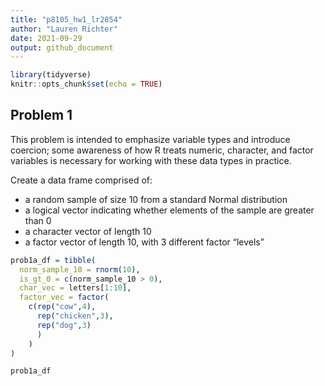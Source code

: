 ```yaml
---
title: "p8105_hw1_lr2854"
author: "Lauren Richter"
date: 2021-09-29
output: github_document
---
```


```r
library(tidyverse)
knitr::opts_chunk$set(echo = TRUE)
```

## Problem 1

This problem is intended to emphasize variable types and introduce coercion; some awareness of how R treats numeric, character, and factor variables is necessary for working with these data types in practice.

Create a data frame comprised of:

- a random sample of size 10 from a standard Normal distribution
- a logical vector indicating whether elements of the sample are greater than 0
- a character vector of length 10
- a factor vector of length 10, with 3 different factor “levels”

```r

prob1a_df = tibble(
  norm_sample_10 = rnorm(10),
  is_gt_0 = c(norm_sample_10 > 0),
  char_vec = letters[1:10],
  factor_vec = factor(
    c(rep("cow",4),
      rep("chicken",3),
      rep("dog",3)
      )
    )
)

prob1a_df
```


